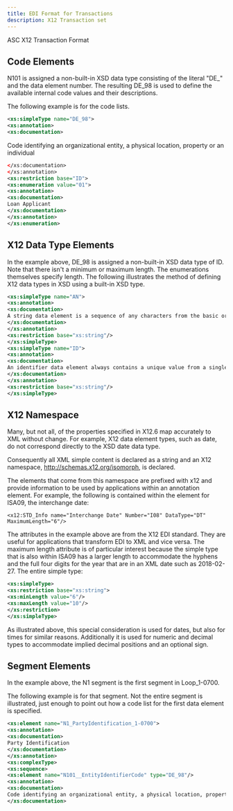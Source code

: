 ```yaml
---
title: EDI Format for Transactions
description: X12 Transaction set
---
```


<!-- SPDX-License-Identifier: Apache-2.0
SPDXVersion: SPDX-2.2
SPDX-FileCopyrightText: Copyright 2020 FreightTrust and Clearing Corporation -->

<PageDescription>


ASC X12 Transaction Format

</PageDescription>


##  Code Elements

N101 is assigned a non-built-in XSD data type consisting of the literal "DE_" and the data element number. 
The resulting DE_98 is used to define the available internal code values and their descriptions. 

The following example is for the code lists.

```xml
<xs:simpleType name="DE_98">
<xs:annotation>
<xs:documentation>
```

Code identifying an organizational entity, a physical location, property or an individual

```xml
</xs:documentation>
</xs:annotation>
<xs:restriction base="ID">
<xs:enumeration value="01">
<xs:annotation>
<xs:documentation>
Loan Applicant
</xs:documentation>
</xs:annotation>
</xs:enumeration>
```

## X12 Data Type Elements

In the example above, DE_98 is assigned a non-built-in XSD data type of ID.
 Note that there isn't a minimum or maximum length. The enumerations themselves specify length. The following illustrates the method of defining X12 data types in XSD using a built-in XSD type.

```xml
<xs:simpleType name="AN">
<xs:annotation>
<xs:documentation>
A string data element is a sequence of any characters from the basic or extended character sets and contains at least one non-space character. The significant characters shall be left justified. Leading spaces, when they occur, are presumed to be significant characters. In the actual data stream trailing spaces should be suppressed. The representation for this data element type is AN.
</xs:documentation>
</xs:annotation>
<xs:restriction base="xs:string"/>
</xs:simpleType>
<xs:simpleType name="ID">
<xs:annotation>
<xs:documentation>
An identifier data element always contains a unique value from a single, predefined list of values. That list of values is either enumerated within the data element in X12.3 Data Element Dictionary or the source of the list of values is specified in Appendix A in the X12.3 Data Element Dictionary. Trailing spaces should be suppressed. The representation for this data element type is ID.
</xs:documentation>
</xs:annotation>
<xs:restriction base="xs:string"/>
</xs:simpleType>
```

## X12 Namespace

Many, but not all, of the properties specified in X12.6 map accurately to XML without change. For example, X12 data element types, such as date, do not correspond directly to the XSD date data type.

Consequently all XML simple content is declared as a string and an X12 namespace, http://schemas.x12.org/isomorph, is declared.

The elements that come from this namespace are prefixed with x12 and provide information to be used by applications within an annotation element.
 For example, the following is contained within the element for ISA09, the interchange date:

`<x12:STD_Info name="Interchange Date" Number="I08" DataType="DT" MaximumLength="6"/>`

The attributes in the example above are from the X12 EDI standard. They are useful for applications that transform EDI to XML and vice versa.
 The maximum length attribute is of particular interest because the simple type that is also within ISA09 has a larger length to accommodate the hyphens and the full four digits for the year that are in an XML date such as 2018-02-27. The entire simple type:

```xml
<xs:simpleType>
<xs:restriction base="xs:string">
<xs:minLength value="6"/>
<xs:maxLength value="10"/>
</xs:restriction>
</xs:simpleType>
```

As illustrated above, this special consideration is used for dates, but also for times for similar reasons. 
Additionally it is used for numeric and decimal types to accommodate implied decimal positions and an optional sign.


## Segment Elements

In the example above, the N1 segment is the first segment in Loop_1-0700.

The following example is for that segment. Not the entire segment is illustrated, just enough to point out how 
 a code list for the first data element is specified.

```xml
<xs:element name="N1_PartyIdentification_1-0700">
<xs:annotation>
<xs:documentation>
Party Identification
</xs:documentation>
</xs:annotation>
<xs:complexType>
<xs:sequence>
<xs:element name="N101__EntityIdentifierCode" type="DE_98"/>
<xs:annotation>
<xs:documentation>
Code identifying an organizational entity, a physical location, property or an individual
</xs:documentation>
```
